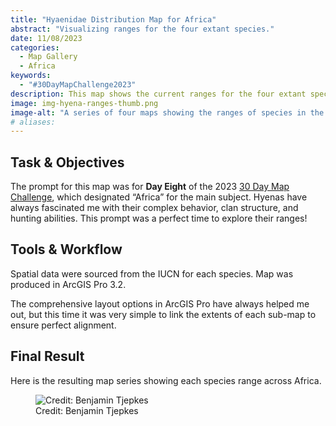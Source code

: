 ```yaml
---
title: "Hyaenidae Distribution Map for Africa"
abstract: "Visualizing ranges for the four extant species."
date: 11/08/2023
categories:
  - Map Gallery
  - Africa
keywords:
  - "#30DayMapChallenge2023"
description: This map shows the current ranges for the four extant species in the family Hyaenidae across the African continent.
image: img-hyena-ranges-thumb.png
image-alt: "A series of four maps showing the ranges of species in the family Hyaenidae."
# aliases:
---
```


## Task & Objectives

The prompt for this map was for **Day Eight** of the 2023 [30 Day Map Challenge](https://30daymapchallenge.com/), which designated "Africa" for the main subject. Hyenas have always fascinated me with their complex behavior, clan structure, and hunting abilities. This prompt was a perfect time to explore their ranges!

## Tools & Workflow

Spatial data were sourced from the IUCN for each species. Map was produced in ArcGIS Pro 3.2.

The comprehensive layout options in ArcGIS Pro have always helped me out, but this time it was very simple to link the extents of each sub-map to ensure perfect alignment.

## Final Result

Here is the resulting map series showing each species range across Africa.

![Credit: Benjamin Tjepkes](img-hyena-ranges.png)